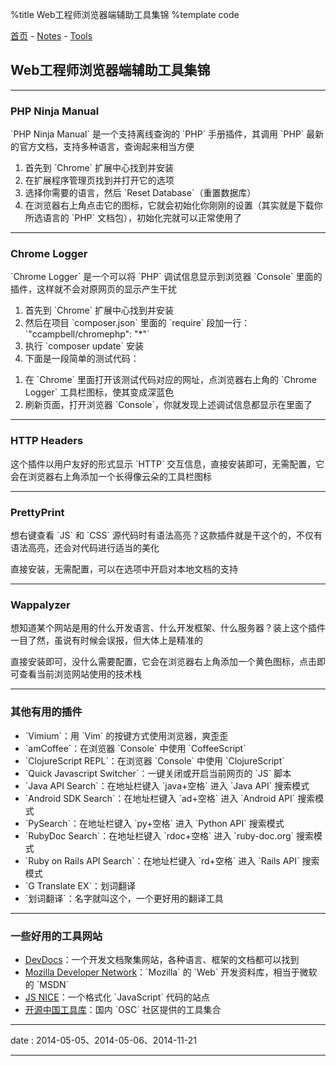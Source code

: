 %title Web工程师浏览器端辅助工具集锦
%template code

[[../../index|首页]] - [[../index|Notes]] - [[index|Tools]]
==Web工程师浏览器端辅助工具集锦==
----
===PHP Ninja Manual===

`PHP Ninja Manual` 是一个支持离线查询的 `PHP` 手册插件，其调用 `PHP` 最新的官方文档，支持多种语言，查询起来相当方便

# 首先到 `Chrome` 扩展中心找到并安装
# 在扩展程序管理页找到并打开它的选项
# 选择你需要的语言，然后 `Reset Database`（重置数据库）
# 在浏览器右上角点击它的图标，它就会初始化你刚刚的设置（其实就是下载你所选语言的 `PHP` 文档包），初始化完就可以正常使用了
----
===Chrome Logger===

`Chrome Logger` 是一个可以将 `PHP` 调试信息显示到浏览器 `Console` 里面的插件，这样就不会对原网页的显示产生干扰

# 首先到 `Chrome` 扩展中心找到并安装
# 然后在项目 `composer.json` 里面的 `require` 段加一行：`"ccampbell/chromephp": "*"`
# 执行 `composer update` 安装
# 下面是一段简单的测试代码：
{{{PHP
<?php

require 'autoload.php';

ChromePhp::log('Hello, Chrome Logger');
ChromePhp::log($_SERVER);
ChromePhp::warn('warning');
ChromePhp::error('error');
}}}
# 在 `Chrome` 里面打开该测试代码对应的网址，点浏览器右上角的 `Chrome Logger` 工具栏图标，使其变成深蓝色
# 刷新页面，打开浏览器 `Console`，你就发现上述调试信息都显示在里面了
----
===HTTP Headers===

这个插件以用户友好的形式显示 `HTTP` 交互信息，直接安装即可，无需配置，它会在浏览器右上角添加一个长得像云朵的工具栏图标
----
===PrettyPrint===

想右键查看 `JS` 和 `CSS` 源代码时有语法高亮？这款插件就是干这个的，不仅有语法高亮，还会对代码进行适当的美化

直接安装，无需配置，可以在选项中开启对本地文档的支持
----
===Wappalyzer===

想知道某个网站是用的什么开发语言、什么开发框架、什么服务器？装上这个插件一目了然，虽说有时候会误报，但大体上是精准的

直接安装即可，没什么需要配置，它会在浏览器右上角添加一个黄色图标，点击即可查看当前浏览网站使用的技术栈
----
===其他有用的插件===

* `Vimium`：用 `Vim` 的按键方式使用浏览器，爽歪歪
* `amCoffee`：在浏览器 `Console` 中使用 `CoffeeScript`
* `ClojureScript REPL`：在浏览器 `Console` 中使用 `ClojureScript`
* `Quick Javascript Switcher`：一键关闭或开启当前网页的 `JS` 脚本
* `Java API Search`：在地址栏键入 `java+空格` 进入 `Java API` 搜索模式
* `Android SDK Search`：在地址栏键入 `ad+空格` 进入 `Android API` 搜索模式
* `PySearch`：在地址栏键入 `py+空格` 进入 `Python API` 搜索模式
* `RubyDoc Search`：在地址栏键入 `rdoc+空格` 进入 `ruby-doc.org` 搜索模式
* `Ruby on Rails API Search`：在地址栏键入 `rd+空格` 进入 `Rails API` 搜索模式
* `G Translate EX`：划词翻译
* `划词翻译`：名字就叫这个，一个更好用的翻译工具
----
===一些好用的工具网站===

* [[http://devdocs.io|DevDocs]]：一个开发文档聚集网站，各种语言、框架的文档都可以找到
* [[https://developer.mozilla.org/en-US|Mozilla Developer Network]]：`Mozilla` 的 `Web` 开发资料库，相当于微软的 `MSDN`
* [[http://www.jsnice.org|JS NICE]]：一个格式化 `JavaScript` 代码的站点
* [[http://tool.oschina.net|开源中国工具库]]：国内 `OSC` 社区提供的工具集合
----
<red>date</red> : 2014-05-05、2014-05-06、2014-11-21
----
